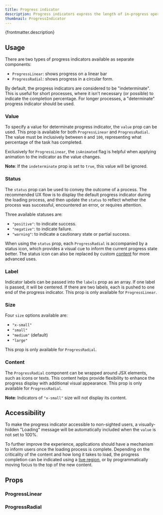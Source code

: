 ```yaml
---
title: Progress indicator
description: Progress indicators express the length of in-progress operations.
thumbnail: ProgressIndicator
---
```


<p>{frontmatter.description}</p>

## Usage

There are two types of progress indicators available as separate components:

- `ProgressLinear`: shows progress on a linear bar
- `ProgressRadial`: shows progress in a circular form.

<LiveExample src='ProgressIndicators.main.jsx' truncate={false}>
  <AllExamples.ProgressIndicatorsMainExample client:load />
</LiveExample>

By default, the progress indicators are considered to be "indeterminate". This is useful for short processes, where it isn't necessary (or possible) to indicate the completion percentage. For longer processes, a "determinate" progress indicator should be used.

### Value

To specify a value for determinate progress indicator, the `value` prop can be used. This prop is available for both `ProgressLinear` and `ProgressRadial`. The value must be inclusively between `0` and `100`, representing what percentage of the task has completed.

<LiveExample src='ProgressIndicators.value.jsx' truncate={false}>
  <AllExamples.ProgressIndicatorsValueExample client:load />
</LiveExample>

Exclusively for `ProgressLinear`, the `isAnimated` flag is helpful when applying animation to the indicator as the value changes.

<LiveExample src='ProgressLinear.isAnimated.jsx'>
  <AllExamples.ProgressLinearAnimatedExample client:visible />
</LiveExample>

**Note**: If the `indeterminate` prop is set to `true`, this value will be ignored.

### Status

The `status` prop can be used to convey the outcome of a process. The recommended UX flow is to display the default progress indicator during the loading process, and then update the `status` to reflect whether the process was successful, encountered an error, or requires attention.

Three available statuses are:

- `"positive"`: to indicate success.
- `"negative"`: to indicate failure.
- `"warning"`: to indicate a cautionary state or partial success.

<LiveExample src='ProgressLinear.status.jsx'>
  <AllExamples.ProgressLinearStatusExample client:load />
</LiveExample>

When using the `status` prop, each `ProgressRadial` is accompanied by a status icon, which provides a visual cue to inform the current progress state better. The status icon can also be replaced by custom [content](#content) for more advanced uses.

<LiveExample src='ProgressRadial.status.jsx'>
  <AllExamples.ProgressRadialStatusExample client:load />
</LiveExample>

### Label

Indicator labels can be passed into the `labels` prop as an array. If one label is passed, it will be centered. If there are two labels, each is pushed to one end of the progress indicator. This prop is only available for `ProgressLinear`.

<LiveExample src='ProgressLinear.label.jsx'>
  <AllExamples.ProgressLinearLabelExample client:load />
</LiveExample>

### Size

Four `size` options available are:

- `"x-small"`
- `"small"`
- `"medium"` (default)
- `"large"`

This prop is only available for `ProgressRadial`.

<LiveExample src='ProgressRadial.size.jsx'>
  <AllExamples.ProgressRadialSizeExample client:load />
</LiveExample>

### Content

The `ProgressRadial` component can be wrapped around JSX elements, such as icons or texts. This content helps provide flexibility to enhance the progress display with additional visual appearance. This prop is only available for `ProgressRadial`.

<LiveExample src='ProgressRadial.content.jsx'>
  <AllExamples.ProgressRadialContentExample client:load />
</LiveExample>

**Note**: Indicators of `"x-small"` size will not display its content.

## Accessibility

To make the progress indicator accessible to non-sighted users, a visually-hidden "Loading" message will be automatically included when the `value` is not set to 100%.

To further improve the experience, applications should have a mechanism to inform users once the loading process is complete. Depending on the criticality of the content and how long it takes to load, the progress completion can be indicated using a [live region](https://developer.mozilla.org/en-US/docs/Web/Accessibility/ARIA/ARIA_Live_Regions), or by programmatically moving focus to the top of the new content.

## Props

### ProgressLinear

<PropsTable path='@itwin/itwinui-react/esm/core/ProgressIndicators/ProgressLinear.d.ts' />

### ProgressRadial

<PropsTable path='@itwin/itwinui-react/esm/core/ProgressIndicators/ProgressRadial.d.ts' />
